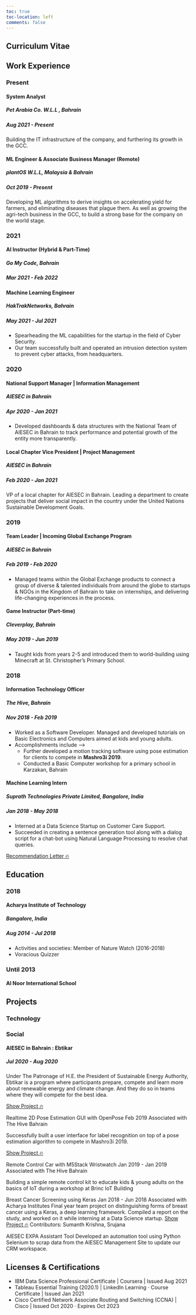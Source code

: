 ```yaml
---
toc: true
toc-location: left
comments: false
---
```


::: {.resume}
# Curriculum Vitae
## Work Experience
### Present
#### System Analyst
##### Pet Arabia Co. W.L.L , Bahrain
##### Aug 2021 - **Present**

Building the IT infrastructure of the company, and furthering its growth in the GCC.

#### ML Engineer & Associate Business Manager (Remote)
##### plantOS W.L.L, Malaysia & Bahrain
##### Oct 2019 - **Present**
Developing ML algorithms to derive insights on accelerating yield for farmers, and eliminating diseases that plague them. As well as growing the agri-tech business in the GCC, to build a strong base for the company on the world stage.

### 2021
#### AI Instructor (Hybrid & Part-Time)
##### Go My Code, Bahrain
##### Mar 2021 - Feb 2022


#### Machine Learning Engineer
##### HakTrakNetworks, Bahrain
##### May 2021 - Jul 2021

- Spearheading the ML capabilities for the startup in the field of Cyber Security.
- Our team successfully built and operated an intrusion detection system to prevent cyber attacks, from headquarters.

### 2020
#### National Support Manager | Information Management
##### AIESEC in Bahrain
##### Apr 2020 - Jan 2021
- Developed dashboards & data structures with the National Team of AIESEC in Bahrain to track performance and potential growth of the entity more transparently.


#### Local Chapter Vice President | Project Management
##### AIESEC in Bahrain
##### Feb 2020 - Jan 2021
VP of a local chapter for AIESEC in Bahrain. Leading a department to create projects that deliver social impact in the country under the United Nations Sustainable Development Goals.

### 2019
#### Team Leader | Incoming Global Exchange Program
##### AIESEC in Bahrain
##### Feb 2019 - Feb 2020
- Managed teams within the Global Exchange products to connect a group of diverse & talented individuals from around the globe to startups & NGOs in the Kingdom of Bahrain to take on internships, and delivering life-changing experiences in the process.

#### Game Instructor (Part-time)
##### Cleverplay, Bahrain
##### May 2019 - Jun 2019
- Taught kids from years 2-5 and introduced them to world-building using Minecraft at St. Christopher's Primary School.

### 2018
#### Information Technology Officer 
##### The Hive, Bahrain
##### Nov 2018 - Feb 2019

- Worked as a Software Developer. Managed and developed tutorials on Basic Electronics
and Computers aimed at kids and young adults. 
- Accomplishments include --->
    - Further developed a motion tracking software using pose estimation for clients to
    compete in **Mashro3i 2019**.
    - Conducted a Basic Computer workshop for a primary school in Karzakan, Bahrain


#### Machine Learning Intern
##### Suprath Technologies Private Limited, Bangalore, India
##### Jan 2018 - May 2018
- Interned at a Data Science Startup on Customer Care Support.
- Succeeded in creating a sentence generation tool along with a dialog script for a chat-bot using Natural Language Processing to resolve chat queries.

 [Recommendation Letter 🔥]()

## Education
### 2018
#### Acharya Institute of Technology 
##### Bangalore, India
##### Aug 2014 - Jul 2018
- Activities and societies: Member of Nature Watch (2016-2018)
- Voracious Quizzer

### Until 2013
#### Al Noor International School

## Projects

### Technology

### Social
#### AIESEC in Bahrain : Ebtikar
##### Jul 2020 - Aug 2020
Under The Patronage of H.E. the President of Sustainable Energy Authority, Ebtikar is a program where participants prepare, compete and learn more about renewable energy and climate change. And they do so in teams where they will compete for the best idea.

[Show Project 🔥](https://www.instagram.com/p/CDd9O-4gu-9/)


Realtime 2D Pose Estimation GUI with OpenPose
Feb 2019
Associated with The Hive Bahrain

Successfully built a user interface for label recognition on top of a pose estimation algorithm to compete in Mashro3i 2019.

[Show Project 🔥](https://github.com/isados/openpose-gui)


Remote Control Car with M5Stack Wristwatch
Jan 2019 - Jan 2019
Associated with The Hive Bahrain

Building a simple remote control kit to educate kids & young adults on the basics of IoT during a workshop at Brinc IoT Building


Breast Cancer Screening using Keras
Jan 2018 - Jun 2018
Associated with Acharya Institutes
Final year team project on distinguishing forms of breast cancer using a Keras, a deep learning framework.
Compiled a report on the study, and worked on it while interning at a Data Science startup.
[Show Project 🔥](https://github.com/isados/breast-cancer-screening)
Contributors: Sumanth Krishna, Srujana


AIESEC EXPA Assistant Tool
Developed an automation tool using Python Selenium to scrap data from the AIESEC Management Site to update our CRM workspace.

## Licenses & Certifications

::: {.morelinespace}
- IBM Data Science Professional Certificate | Coursera | Issued Aug 2021
- Tableau Essential Training (2020.1) | LinkedIn Learning ⋅ Course Certificate | Issued Jan 2021
- Cisco Certified Network Associate Routing and Switching (CCNA) | Cisco | Issued Oct 2020 · Expires Oct 2023
:::

:::